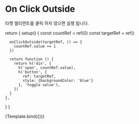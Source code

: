 
<Meta title="use/On Click Outside"/>

# On Click Outside

타켓 엘리먼트를 클릭 하지 않으면 실행 됩니다.

  return {
    setup() {
      const countRef = ref(0)
      const targetRef = ref()
      
      onClickOutside(targetRef, () => {
        countRef.value += 1
      })
      
      return function () {
        return h('div', [
          h('span', countRef.value),
          h('button', {
            ref: targetRef,
            style: {backgroundColor: 'blue'}
          }, 'toggle value'),
        ])
      }
    },
  }
}


<Canvas>
  <Story name="Default">
    {Template.bind({})}
  </Story>
</Canvas>


